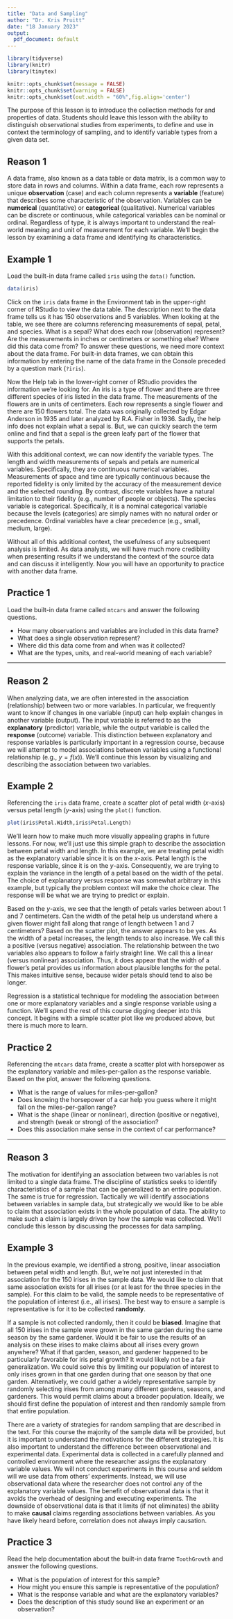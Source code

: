 ---
title: "Data and Sampling"
author: "Dr. Kris Pruitt"
date: "18 January 2023"
output:
  pdf_document: default
---

```{r setup, include=FALSE}
library(tidyverse)
library(knitr)
library(tinytex)

knitr::opts_chunk$set(message = FALSE)
knitr::opts_chunk$set(warning = FALSE)
knitr::opts_chunk$set(out.width = "60%",fig.align='center')
```

The purpose of this lesson is to introduce the collection methods for and properties of data. Students should leave this lesson with the ability to distinguish observational studies from experiments, to define and use in context the terminology of sampling, and to identify variable types from a given data set.


## Reason 1

A data frame, also known as a data table or data matrix, is a common way to store data in rows and columns. Within a data frame, each row represents a unique **observation** (case) and each column represents a **variable** (feature) that describes some characteristic of the observation. Variables can be **numerical** (quantitative) or **categorical** (qualitative). Numerical variables can be discrete or continuous, while categorical variables can be nominal or ordinal. Regardless of type, it is always important to understand the real-world meaning and unit of measurement for each variable. We'll begin the lesson by examining a data frame and identifying its characteristics.


## Example 1

Load the built-in data frame called `iris` using the `data()` function.

```{r}
data(iris)
```

Click on the `iris` data frame in the Environment tab in the upper-right corner of RStudio to view the data table. The description next to the data frame tells us it has 150 observations and 5 variables. When looking at the table, we see there are columns referencing measurements of sepal, petal, and species. What is a sepal? What does each row (observation) represent? Are the measurements in inches or centimeters or something else? Where did this data come from? To answer these questions, we need more context about the data frame. For built-in data frames, we can obtain this information by entering the name of the data frame in the Console preceded by a question mark (`?iris`).

Now the Help tab in the lower-right corner of RStudio provides the information we're looking for. An iris is a type of flower and there are three different species of iris listed in the data frame. The measurements of the flowers are in units of centimeters. Each row represents a single flower and there are 150 flowers total. The data was originally collected by Edgar Anderson in 1935 and later analyzed by R.A. Fisher in 1936. Sadly, the help info does not explain what a sepal is. But, we can quickly search the term online and find that a sepal is the green leafy part of the flower that supports the petals.

With this additional context, we can now identify the variable types. The length and width measurements of sepals and petals are numerical variables. Specifically, they are continuous numerical variables. Measurements of space and time are typically continuous because the reported fidelity is only limited by the accuracy of the measurement device and the selected rounding. By contrast, discrete variables have a natural limitation to their fidelity (e.g., number of people or objects). The species variable is categorical. Specifically, it is a nominal categorical variable because the levels (categories) are simply names with no natural order or precedence. Ordinal variables have a clear precedence (e.g., small, medium, large).

Without all of this additional context, the usefulness of any subsequent analysis is limited. As data analysts, we will have much more credibility when presenting results if we understand the context of the source data and can discuss it intelligently. Now you will have an opportunity to practice with another data frame.


## Practice 1

Load the built-in data frame called `mtcars` and answer the following questions.

* How many observations and variables are included in this data frame?
* What does a single observation represent?
* Where did this data come from and when was it collected?
* What are the types, units, and real-world meaning of each variable?

______________________________________________________________________________________________________________


## Reason 2

When analyzing data, we are often interested in the association (relationship) between two or more variables. In particular, we frequently want to know if changes in one variable (input) can help explain changes in another variable (output). The input variable is referred to as the **explanatory** (predictor) variable, while the output variable is called the **response** (outcome) variable. This distinction between explanatory and response variables is particularly important in a regression course, because we will attempt to model associations between variables using a functional relationship (e.g., $y=f(x)$). We'll continue this lesson by visualizing and describing the association between two variables.


## Example 2

Referencing the `iris` data frame, create a scatter plot of petal width ($x$-axis) versus petal length ($y$-axis) using the `plot()` function.

```{r}
plot(iris$Petal.Width,iris$Petal.Length)
```

We'll learn how to make much more visually appealing graphs in future lessons. For now, we'll just use this simple graph to describe the association between petal width and length. In this example, we are treating petal width as the explanatory variable since it is on the $x$-axis. Petal length is the response variable, since it is on the $y$-axis. Consequently, we are trying to explain the variance in the length of a petal based on the width of the petal. The choice of explanatory versus response was somewhat arbitrary in this example, but typically the problem context will make the choice clear. The response will be what we are trying to predict or explain.

Based on the $y$-axis, we see that the length of petals varies between about 1 and 7 centimeters. Can the width of the petal help us understand where a given flower might fall along that range of length between 1 and 7 centimeters? Based on the scatter plot, the answer appears to be yes. As the width of a petal increases, the length tends to also increase. We call this a positive (versus negative) association. The relationship between the two variables also appears to follow a fairly straight line. We call this a linear (versus nonlinear) association. Thus, it does appear that the width of a flower's petal provides us information about plausible lengths for the petal. This makes intuitive sense, because wider petals should tend to also be longer.

Regression is a statistical technique for modeling the association between one or more explanatory variables and a single response variable using a function. We'll spend the rest of this course digging deeper into this concept. It begins with a simple scatter plot like we produced above, but there is much more to learn. 


## Practice 2

Referencing the `mtcars` data frame, create a scatter plot with horsepower as the explanatory variable and miles-per-gallon as the response variable. Based on the plot, answer the following questions.

* What is the range of values for miles-per-gallon?
* Does knowing the horsepower of a car help you guess where it might fall on the miles-per-gallon range?
* What is the shape (linear or nonlinear), direction (positive or negative), and strength (weak or strong) of the association?
* Does this association make sense in the context of car performance?

______________________________________________________________________________________________________________


## Reason 3

The motivation for identifying an association between two variables is not limited to a single data frame. The discipline of statistics seeks to identify characteristics of a sample that can be generalized to an entire population. The same is true for regression. Tactically we will identify associations between variables in sample data, but strategically we would like to be able to claim that association exists in the whole population of data. The ability to make such a claim is largely driven by how the sample was collected. We'll conclude this lesson by discussing the processes for data sampling.


## Example 3

In the previous example, we identified a strong, positive, linear association between petal width and length. But, we're not just interested in that association for the 150 irises in the sample data. We would like to claim that same association exists for all irises (or at least for the three species in the sample). For this claim to be valid, the sample needs to be representative of the population of interest (i.e., all irises). The best way to ensure a sample is representative is for it to be collected **randomly**.

If a sample is not collected randomly, then it could be **biased**. Imagine that all 150 irises in the sample were grown in the same garden during the same season by the same gardener. Would it be fair to use the results of an analysis on these irises to make claims about all irises every grown anywhere? What if that garden, season, and gardener happened to be particularly favorable for iris petal growth? It would likely not be a fair generalization. We could solve this by limiting our population of interest to only irises grown in that one garden during that one season by that one garden. Alternatively, we could gather a widely representative sample by randomly selecting irises from among many different gardens, seasons, and gardeners. This would permit claims about a broader population. Ideally, we should first define the population of interest and then randomly sample from that entire population.

There are a variety of strategies for random sampling that are described in the text. For this course the majority of the sample data will be provided, but it is important to understand the motivations for the different strategies. It is also important to understand the difference between observational and experimental data. Experimental data is collected in a carefully planned and controlled environment where the researcher assigns the explanatory variable values. We will not conduct experiments in this course and seldom will we use data from others' experiments. Instead, we will use observational data where the researcher does not control any of the explanatory variable values. The benefit of observational data is that it avoids the overhead of designing and executing experiments. The downside of observational data is that it limits (if not eliminates) the ability to make **causal** claims regarding associations between variables. As you have likely heard before, correlation does not always imply causation.


## Practice 3

Read the help documentation about the built-in data frame `ToothGrowth` and answer the following questions.

* What is the population of interest for this sample?
* How might you ensure this sample is representative of the population?
* What is the response variable and what are the explanatory variables?
* Does the description of this study sound like an experiment or an observation?
